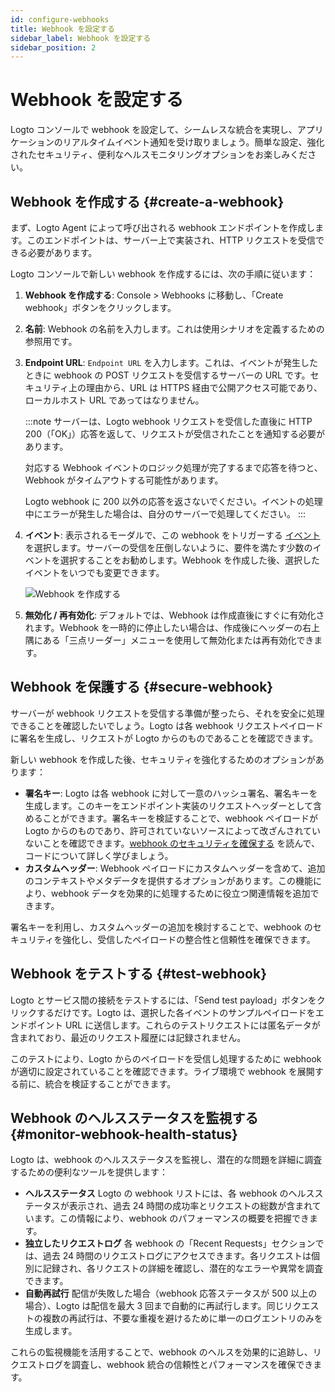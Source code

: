 ```yaml
---
id: configure-webhooks
title: Webhook を設定する
sidebar_label: Webhook を設定する
sidebar_position: 2
---
```



# Webhook を設定する

Logto コンソールで webhook を設定して、シームレスな統合を実現し、アプリケーションのリアルタイムイベント通知を受け取りましょう。簡単な設定、強化されたセキュリティ、便利なヘルスモニタリングオプションをお楽しみください。

## Webhook を作成する \{#create-a-webhook}

まず、Logto Agent によって呼び出される webhook エンドポイントを作成します。このエンドポイントは、サーバー上で実装され、HTTP リクエストを受信できる必要があります。

Logto コンソールで新しい webhook を作成するには、次の手順に従います：

1. **Webhook を作成する**: <CloudLink to="/webhooks">Console > Webhooks</CloudLink> に移動し、「Create webhook」ボタンをクリックします。
2. **名前**: Webhook の名前を入力します。これは使用シナリオを定義するための参照用です。
3. **Endpoint URL**: `Endpoint URL` を入力します。これは、イベントが発生したときに webhook の POST リクエストを受信するサーバーの URL です。セキュリティ上の理由から、URL は HTTPS 経由で公開アクセス可能であり、ローカルホスト URL であってはなりません。

   :::note
   サーバーは、Logto webhook リクエストを受信した直後に HTTP 200（「OK」）応答を返して、リクエストが受信されたことを通知する必要があります。

   対応する Webhook イベントのロジック処理が完了するまで応答を待つと、Webhook がタイムアウトする可能性があります。

   Logto webhook に 200 以外の応答を返さないでください。イベントの処理中にエラーが発生した場合は、自分のサーバーで処理してください。
   :::

4. **イベント**: 表示されるモーダルで、この webhook をトリガーする [イベント](/developers/webhooks/webhooks-events) を選択します。サーバーの受信を圧倒しないように、要件を満たす少数のイベントを選択することをお勧めします。Webhook を作成した後、選択したイベントをいつでも変更できます。

   <img src={createWebhookPageImage} alt="Webhook を作成する" />

5. **無効化 / 再有効化**: デフォルトでは、Webhook は作成直後にすぐに有効化されます。Webhook を一時的に停止したい場合は、作成後にヘッダーの右上隅にある「三点リーダー」メニューを使用して無効化または再有効化できます。

## Webhook を保護する \{#secure-webhook}

サーバーが webhook リクエストを受信する準備が整ったら、それを安全に処理できることを確認したいでしょう。Logto は各 webhook リクエストペイロードに署名を生成し、リクエストが Logto からのものであることを確認できます。

新しい webhook を作成した後、セキュリティを強化するためのオプションがあります：

- **署名キー**: Logto は各 webhook に対して一意のハッシュ署名、署名キーを生成します。このキーをエンドポイント実装のリクエストヘッダーとして含めることができます。署名キーを検証することで、webhook ペイロードが Logto からのものであり、許可されていないソースによって改ざんされていないことを確認できます。[webhook のセキュリティを確保する](/developers/webhooks/secure-webhooks/) を読んで、コードについて詳しく学びましょう。
- **カスタムヘッダー**: Webhook ペイロードにカスタムヘッダーを含めて、追加のコンテキストやメタデータを提供するオプションがあります。この機能により、webhook データを効果的に処理するために役立つ関連情報を追加できます。

署名キーを利用し、カスタムヘッダーの追加を検討することで、webhook のセキュリティを強化し、受信したペイロードの整合性と信頼性を確保できます。

## Webhook をテストする \{#test-webhook}

Logto とサービス間の接続をテストするには、「Send test payload」ボタンをクリックするだけです。Logto は、選択した各イベントのサンプルペイロードをエンドポイント URL に送信します。これらのテストリクエストには匿名データが含まれており、最近のリクエスト履歴には記録されません。

このテストにより、Logto からのペイロードを受信し処理するために webhook が適切に設定されていることを確認できます。ライブ環境で webhook を展開する前に、統合を検証することができます。

## Webhook のヘルスステータスを監視する \{#monitor-webhook-health-status}

Logto は、webhook のヘルスステータスを監視し、潜在的な問題を詳細に調査するための便利なツールを提供します：

- **ヘルスステータス**
  Logto の webhook リストには、各 webhook のヘルスステータスが表示され、過去 24 時間の成功率とリクエストの総数が含まれています。この情報により、webhook のパフォーマンスの概要を把握できます。
- **独立したリクエストログ**
  各 webhook の「Recent Requests」セクションでは、過去 24 時間のリクエストログにアクセスできます。各リクエストは個別に記録され、各リクエストの詳細を確認し、潜在的なエラーや異常を調査できます。
- **自動再試行**
  配信が失敗した場合（webhook 応答ステータスが 500 以上の場合）、Logto は配信を最大 3 回まで自動的に再試行します。同じリクエストの複数の再試行は、不要な重複を避けるために単一のログエントリのみを生成します。

これらの監視機能を活用することで、webhook のヘルスを効果的に追跡し、リクエストログを調査し、webhook 統合の信頼性とパフォーマンスを確保できます。
